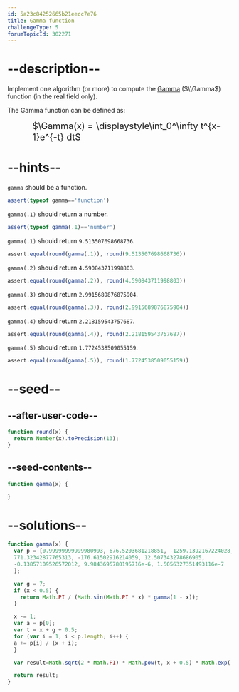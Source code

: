```yaml
---
id: 5a23c84252665b21eecc7e76
title: Gamma function
challengeType: 5
forumTopicId: 302271
---
```


# --description--

Implement one algorithm (or more) to compute the [Gamma](<https://en.wikipedia.org/wiki/Gamma function>) ($\\Gamma$) function (in the real field only).

The Gamma function can be defined as:

<div style='padding-left: 4em;'><big><big>$\Gamma(x) = \displaystyle\int_0^\infty t^{x-1}e^{-t} dt$</big></big></div>

# --hints--

`gamma` should be a function.

```js
assert(typeof gamma=='function')
```

`gamma(.1)` should return a number.

```js
assert(typeof gamma(.1)=='number')
```

`gamma(.1)` should return `9.513507698668736`.

```js
assert.equal(round(gamma(.1)), round(9.513507698668736))
```

`gamma(.2)` should return `4.590843711998803`.

```js
assert.equal(round(gamma(.2)), round(4.590843711998803))
```

`gamma(.3)` should return `2.9915689876875904`.

```js
assert.equal(round(gamma(.3)), round(2.9915689876875904))
```

`gamma(.4)` should return `2.218159543757687`.

```js
assert.equal(round(gamma(.4)), round(2.218159543757687))
```

`gamma(.5)` should return `1.7724538509055159`.

```js
assert.equal(round(gamma(.5)), round(1.7724538509055159))
```

# --seed--

## --after-user-code--

```js
function round(x) {
  return Number(x).toPrecision(13);
}
```

## --seed-contents--

```js
function gamma(x) {

}
```

# --solutions--

```js
function gamma(x) {
  var p = [0.99999999999980993, 676.5203681218851, -1259.1392167224028,
  771.32342877765313, -176.61502916214059, 12.507343278686905,
  -0.13857109526572012, 9.9843695780195716e-6, 1.5056327351493116e-7
  ];

  var g = 7;
  if (x < 0.5) {
    return Math.PI / (Math.sin(Math.PI * x) * gamma(1 - x));
  }

  x -= 1;
  var a = p[0];
  var t = x + g + 0.5;
  for (var i = 1; i < p.length; i++) {
  a += p[i] / (x + i);
  }

  var result=Math.sqrt(2 * Math.PI) * Math.pow(t, x + 0.5) * Math.exp(-t) * a;

  return result;
}
```
